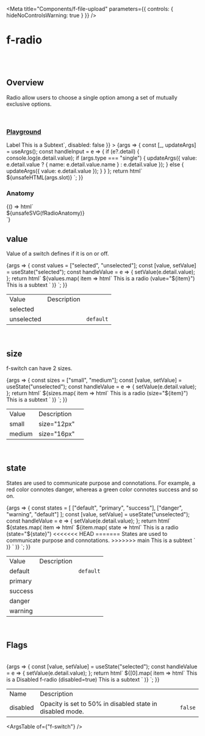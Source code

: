 
<Meta
	title="Components/f-file-upload"
	parameters={{
		controls: { hideNoControlsWarning: true }
	}}
/>

# f-radio

<br />
<br />

## Overview

<f-divider></f-divider>

Radio allow users to choose a single option among a set of mutually exclusive options.

<br />

### [Playground](/story/components-f-radio--playground)

<Canvas>
	<Story
		name="Playground"
		argTypes={{
			value: { control: "object" },
			type: { control: "radio", options: ["single", "multiple"] },
			placeholder: { control: "text" },
			state: {
				control: "select",
				options: ["default", "success", "primary", "warning", "danger"]
			},
			["file-type"]: {
				control: "text"
			},
			size: {
				control: "radio",
				options: ["small", "medium"]
			},
			["max-size"]: {
				control: "text"
			},
			slot: { control: "text" },
			disabled: {
				control: "boolean"
			}
		}}
		args={{
			value: undefined,
			type: "single",
			placeholder: "Drag and Drop Files or Click here to upload",
			state: "default",
			["file-type"]: "all",
			["max-size"]: undefined,
			slot: `              <f-div slot="label" padding="none" gap="none">Label</f-div>
              <f-text slot="help" variant="para" size="small">This is a Subtext</f-text>`,
			disabled: false
		}}
	>
		{args => {
			const [_, updateArgs] = useArgs();
			const handleInput = e => {
				if (e?.detail) {
					console.log(e.detail.value);
					if (args.type === "single") {
						updateArgs({ value: e.detail.value ? { name: e.detail.value.name } : e.detail.value });
					} else {
						updateArgs({ value: e.detail.value });
					}
				}
			};
			return html`
				<f-div width="100%" padding="large">
					<f-div width="80%">
						<f-file-upload
							.type=${args.type}
							.value=${args.value}
							placeholder=${args.placeholder}
							.state=${args.state}
							file-type=${args["file-type"]}
							max-size=${args["max-size"]}
							?disabled=${args.disabled}
							@input=${handleInput}
						>
							${unsafeHTML(args.slot)}
						</f-file-upload>
					</f-div></f-div
				>
			`;
		}}
	</Story>
</Canvas>

<br />

### Anatomy

<f-divider></f-divider>

<Story name="Anatomy">
	{() => html`<div class="align-center">${unsafeSVG(fRadioAnatomy)}</div>`}
</Story>

<br />

## value

Value of a switch defines if it is on or off.

<Canvas>
	<Story name="value">
		{args => {
			const values = ["selected", "unselected"];
			const [value, setValue] = useState("selected");
			const handleValue = e => {
				setValue(e.detail.value);
			};
			return html`
				<f-div width="100%" align="middle-center" padding="large" gap="medium">
					${values.map(
						item => html`<f-div>
           <f-radio
              size="medium"
              .value=${item}
              @input=${handleValue}
            >
              <f-div slot="label" padding="none">
                <f-text variant="para" size="small">This is a radio (value="${item}")</f-text>
              </f-div>
              <f-div slot="help" gap="none" padding="none">
                <f-text variant="para" size="small" state="secondary">This is a subtext </f-text>
              </f-div>
            </f-radio></f-div
        ></f-div
      >`
					)}
				</f-div>
			`;
		}}
	</Story>
</Canvas>

<table class="custom-table">
	<tbody>
		<tr>
			<td>Value</td>
			<td>Description</td>
			<td></td>
		</tr>
		<tr>
			<td>selected</td>
			<td></td>
			<td></td>
		</tr>
		<tr>
			<td>unselected</td>
			<td></td>
			<td>
				<code>default</code>
			</td>
		</tr>
	</tbody>
</table>

<br />

## size

<f-divider></f-divider>

f-switch can have 2 sizes.

<Canvas>
	<Story name="size">
		{args => {
			const sizes = ["small", "medium"];
			const [value, setValue] = useState("unselected");
			const handleValue = e => {
				setValue(e.detail.value);
			};
			return html`
				<f-div width="100%" align="top-center" padding="large" gap="medium">
					${sizes.map(
						item => html`<f-div>
          <f-radio
              .size=${item}
              .value=${value}
              @input=${handleValue}
            >
              <f-div slot="label" padding="none">
                <f-text variant="para" size="small">This is a radio (size="${item}")</f-text>
              </f-div>
              <f-div slot="help" gap="none" padding="none">
                <f-text variant="para" size="small" state="secondary">This is a subtext </f-text>
              </f-div>
            </f-radio></f-div
        ></f-div
      >`
					)}
				</f-div>
			`;
		}}
	</Story>
</Canvas>

<table class="custom-table">
	<tbody>
		<tr>
			<td>Value</td>
			<td>Description</td>
			<td></td>
		</tr>
		<tr>
			<td>small</td>
			<td>size="12px"</td>
			<td></td>
		</tr>
		<tr>
			<td>medium</td>
			<td>size="16px"</td>
			<td></td>
		</tr>
	</tbody>
</table>

<br />

## state

<f-divider></f-divider>

States are used to communicate purpose and connotations. For example, a red color connotes danger, whereas a green color connotes success and so on.

<Canvas>
	<Story name="state">
		{args => {
			const states = [
				["default", "primary", "success"],
				["danger", "warning", "default"]
			];
			const [value, setValue] = useState("unselected");
			const handleValue = e => {
				setValue(e.detail.value);
			};
			return html`
				<f-div direction="column" gap="medium">
					${states.map(
						item => html` <f-div align="middle-center" padding="large" gap="medium">
							${item.map(
								state => html`<f-div
									><f-radio size="medium" .value=${value} .state=${state} @input=${handleValue}>
										<f-div slot="label" padding="none">
											<f-text variant="para" size="small"
												>This is a radio (state="${state}")</f-text
											>
										</f-div>
										<<<<<<< HEAD =======
										<f-div slot="description" gap="none" padding="none">
											<f-text variant="para" size="small" state="secondary"
												>States are used to communicate purpose and connotations.
											</f-text>
										</f-div>
										>>>>>>> main
										<f-div slot="help" gap="none" padding="none">
											<f-text variant="para" size="small" state="secondary"
												>This is a subtext
											</f-text>
										</f-div>
									</f-radio></f-div
								>`
							)}
						</f-div>`
					)}
				</f-div>
			`;
		}}
	</Story>
</Canvas>

<table class="custom-table">
	<tbody>
		<tr>
			<td>Value</td>
			<td>Description</td>
			<td></td>
		</tr>
		<tr>
			<td>default</td>
			<td></td>
			<td>
				<code>default</code>
			</td>
		</tr>
		<tr>
			<td>primary</td>
			<td></td>
			<td> </td>
		</tr>
		<tr>
			<td>success</td>
			<td></td>
			<td></td>
		</tr>
		<tr>
			<td>danger</td>
			<td></td>
			<td></td>
		</tr>
		<tr>
			<td>warning</td>
			<td></td>
			<td></td>
		</tr>
	</tbody>
</table>

<br />

## Flags

<f-divider></f-divider>

<br />

<Canvas>
	<Story name="Flags">
		{args => {
			const [value, setValue] = useState("selected");
			const handleValue = e => {
				setValue(e.detail.value);
			};
			return html`
				<f-div width="100%" align="top-center" padding="large" gap="medium">
					${[0].map(
						item => html`<f-div>
          <f-radio
              size="medium"
              .value=${value}
              @input=${handleValue}
              ?disabled=${true}
            >
              <f-div slot="label" padding="none">
                <f-text variant="para" size="small">This is a Disabled f-radio (disabled=true)</f-text>
              </f-div>
              <f-div slot="help" gap="none" padding="none">
                <f-text variant="para" size="small" state="secondary">This is a subtext </f-text>
              </f-div>
            </f-radio></f-div
        ></f-div
      >`
					)}
				</f-div>
			`;
		}}
	</Story>
</Canvas>

<table class="custom-table">
	<tbody>
		<tr>
			<td>Name</td>
			<td>Description</td>
			<td></td>
		</tr>
		<tr>
			<td>disabled</td>
			<td>Opacity is set to 50% in disabled state in disabled mode.</td>
			<td>
				<code>false</code>
			</td>
		</tr>
	</tbody>
</table>

<ArgsTable of={"f-switch"} />
